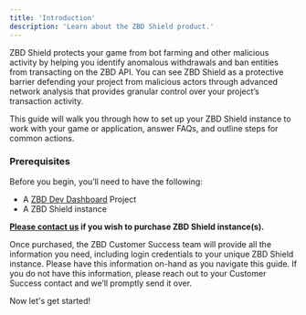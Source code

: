```yaml
---
title: 'Introduction'
description: 'Learn about the ZBD Shield product.'
---
```


ZBD Shield protects your game from bot farming and other malicious activity by helping you identify anomalous withdrawals and ban entities from transacting on the ZBD API. You can see ZBD Shield as a protective barrier defending your project from malicious actors through advanced network analysis that provides granular control over your project’s transaction activity.

This guide will walk you through how to set up your ZBD Shield instance to work with your game or application, answer FAQs, and outline steps for common actions.

### Prerequisites

Before you begin, you’ll need to have the following:

-  A [ZBD Dev Dashboard](https://dashboard.zebedee.io) Project
-  A ZBD Shield instance

**[Please contact us](mailto:info@zebedee.io) if you wish to purchase ZBD Shield instance(s).**

Once purchased, the ZBD Customer Success team will provide all the information you need, including login credentials to your unique ZBD Shield instance. Please have this information on-hand as you navigate this guide. If you do not have this information, please reach out to your Customer Success contact and we’ll promptly send it over.

Now let's get started!